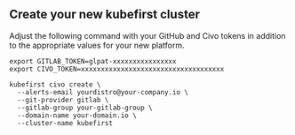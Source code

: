 
## Create your new kubefirst cluster

Adjust the following command with your GitHub and Civo tokens in addition to the appropriate values for your new platform.

```shell
export GITLAB_TOKEN=glpat-xxxxxxxxxxxxxxxx
export CIVO_TOKEN=xxxxxxxxxxxxxxxxxxxxxxxxxxxxxxxxxxxx

kubefirst civo create \
  --alerts-email yourdistro@your-company.io \
  --git-provider gitlab \
  --gitlab-group your-gitlab-group \
  --domain-name your-domain.io \
  --cluster-name kubefirst
```

<CloudflareDNS />
